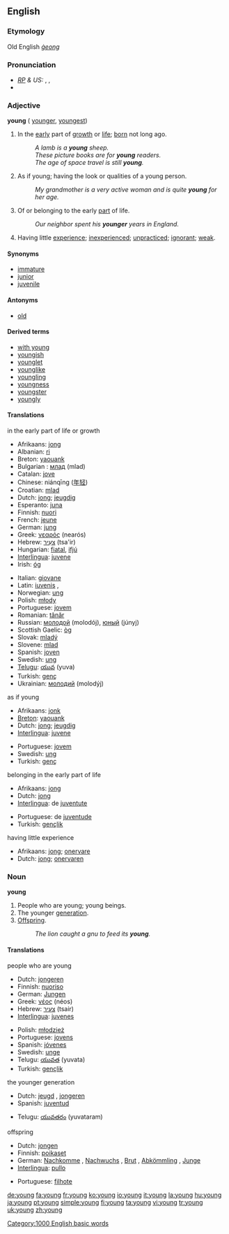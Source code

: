 {{see|Young}}
==English==

{{rank|get|eyes|hand|152|young|place|give|ever}}
===Etymology===
Old English ''[[ġeong]]''

===Pronunciation===
* ''[[RP]] & US:'' {{AHD|yŭng}}, {{IPA|/jʌŋ/}}, {{SAMPA|/jVN/}}
*{{audio|en-us-young.ogg|Audio (US)}}

===Adjective===
'''young''' ({{compare}} [[younger]], {{super}} [[youngest]])

# In the [[early]] part of [[growth]] or [[life]]; [[born]] not long ago. 
#:''A lamb is a '''young''' sheep.'' 
#:''These picture books are for '''young''' readers.'' 
#:''The age of space travel is still '''young'''.'' 
# As if young; having the look or qualities of a young person. 
#:''My grandmother is a very active woman and is quite '''young''' for her age.'' 
# Of or belonging to the early [[part]] of life. 
#:''Our neighbor spent his '''younger''' years in England.''
# Having little [[experience]]; [[inexperienced]]; [[unpracticed]]; [[ignorant]]; [[weak]].

====Synonyms====
* [[immature]]
* [[junior]]
* [[juvenile]]

====Antonyms====
* [[old]]

====Derived terms====
* [[with young]]
* [[youngish]]
* [[younglet]]
* [[younglike]]
* [[youngling]]
* [[youngness]]
* [[youngster]]
* [[youngly]]

====Translations====
;in the early part of life or growth
{{top}}
*Afrikaans: [[jong]]
*Albanian: [[ri]]
*Breton: [[yaouank]]
*Bulgarian : [[млад]] (mlad)
*Catalan: [[jove]]
*Chinese: niánqīng ([[年轻]])
*Croatian: [[mlad]]
*Dutch: [[jong]]; [[jeugdig]]
*Esperanto: [[juna]]
*Finnish: [[nuori]]
*French: [[jeune]] {{m}} {{f}}
*German: [[jung]]
*Greek: [[νεαρός]] (nearós)
*Hebrew: [[צעיר|צָעִיר]] (tsa'ir)
*Hungarian: [[fiatal]], [[ifjú]]
*[[Interlingua]]: [[juvene]]
*Irish: [[óg]]
{{mid}}
*Italian: [[giovane]]
*Latin: [[iuvenis]] {{m}}, {{f}}
*Norwegian: [[ung]]
*Polish: [[młody]]
*Portuguese: [[jovem]]
*Romanian: [[tânăr]]
*Russian: [[молодой]] (molodój), [[юный]] (júnyj)
*Scottish Gaelic: [[òg]]
*Slovak: [[mladý]]
*Slovene: [[mlad]]
*Spanish: [[joven]]
*Swedish: [[ung]]
*[[Telugu]]: [[యువ]] (yuva)
*Turkish: [[genç]]
*Ukrainian: [[молодий]] (molodýj) {{m}}
{{bottom}}

;as if young
{{top}}
*Afrikaans: [[jonk]]
*[[Breton]]: [[yaouank]]
*Dutch: [[jong]]; [[jeugdig]]
*[[Interlingua]]: [[juvene]]
{{mid}}
*Portuguese: [[jovem]]
*Swedish: [[ung]]
*Turkish: [[genç]]
{{bottom}}

;belonging in the early part of life
{{top}}
*Afrikaans: [[jong]]
*Dutch: [[jong]]
*[[Interlingua]]: de [[juventute]]
{{mid}}
*Portuguese: de [[juventude]]
*Turkish: [[gençlik]]
{{bottom}}

;having little experience
{{top}}
*Afrikaans: [[jong]]; [[onervare]]
*Dutch: [[jong]]; [[onervaren]]
{{mid}}
{{bottom}}

===Noun===
'''young''' {{p}}

# People who are young; young beings.
# The younger [[generation]].
# [[Offspring]].
#:''The lion caught a gnu to feed its '''young'''.'' 

====Translations====
;people who are young
{{top}}
*Dutch: [[jongeren]] {{m}} {{p}}
*Finnish: [[nuoriso]]
*German: [[Jungen]] {{p}}
*Greek: [[νέος]] (néos)
*Hebrew: [[צעיר]] (tsair)
*[[Interlingua]]: [[juvenes]]
{{mid}}
*Polish: [[młodzież]] {{f}}
*Portuguese: [[jovens]]
*Spanish: [[jóvenes]]
*Swedish: [[unge]]
*Telugu: [[యువత]] (yuvata)
*Turkish: [[gençlik]]
{{bottom}}

;the younger generation
{{top}}
*Dutch: [[jeugd]] {{m}}, [[jongeren]] {{m}} {{p}}
*Spanish: [[juventud]] {{f}}
{{mid}}
*Telugu: [[యువతరం]] (yuvataram)
{{bottom}}

;offspring
{{top}}
*Dutch: [[jongen]] {{p}}
*Finnish: [[poikaset]]
*German: [[Nachkomme]] {{m}}, [[Nachwuchs]] {{m}}, [[Brut]] {{f}}, [[Abkömmling]] {{m}}, [[Junge]] {{n}}
*[[Interlingua]]: [[pullo]]
{{mid}}
*Portuguese: [[filhote]]
{{bottom}}

[[Category:1000 English basic words]]

[[de:young]]
[[fa:young]]
[[fr:young]]
[[ko:young]]
[[io:young]]
[[it:young]]
[[la:young]]
[[hu:young]]
[[ja:young]]
[[pt:young]]
[[simple:young]]
[[fi:young]]
[[ta:young]]
[[vi:young]]
[[tr:young]]
[[uk:young]]
[[zh:young]]